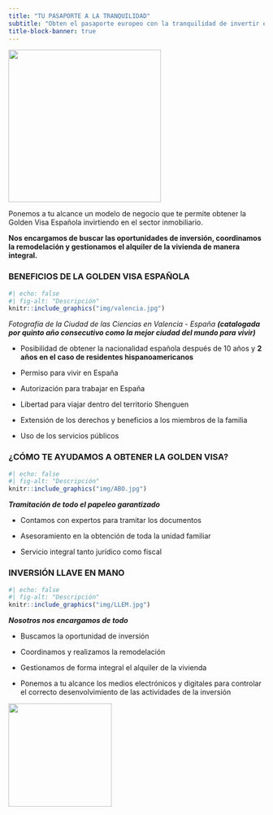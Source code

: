 ```yaml
---
title: "TU PASAPORTE A LA TRANQUILIDAD"
subtitle: "Obten el pasaporte europeo con la tranquilidad de invertir en el sector más seguro de la economía "
title-block-banner: true
---
```


![](ICONO1.png){fig-align="center" width="300"}

Ponemos a tu alcance un modelo de negocio que te permite obtener la Golden Visa Española invirtiendo en el sector inmobiliario.

**Nos encargamos de buscar las oportunidades de inversión, coordinamos la remodelación y gestionamos el alquiler de la vivienda de manera integral.**

### **BENEFICIOS DE LA GOLDEN VISA ESPAÑOLA**

::: column-margin
```r
#| echo: false
#| fig-alt: "Descripción"
knitr::include_graphics("img/valencia.jpg")
```

::: {.extra-small-text .dark-gray-text .topbr}
*Fotografía de la Ciudad de las Ciencias en Valencia - España **(catalogada por quinto año consecutivo como la mejor ciudad del mundo para vivir)***
:::
:::

-   Posibilidad de obtener la nacionalidad española después de 10 años y **2 años en el caso de residentes hispanoamericanos**

-   Permiso para vivir en España

-   Autorización para trabajar en España

-   Libertad para viajar dentro del territorio Shenguen

-   Extensión de los derechos y beneficios a los miembros de la familia

-   Uso de los servicios públicos

### **¿CÓMO TE AYUDAMOS A OBTENER LA GOLDEN VISA?**

::: column-margin
```r
#| echo: false
#| fig-alt: "Descripción"
knitr::include_graphics("img/ABO.jpg")
```

::: {.extra-small-text .dark-gray-text .topbr}
***Tramitación de todo el papeleo garantizado***
:::
:::

-   Contamos con expertos para tramitar los documentos

-   Asesoramiento en la obtención de toda la unidad familiar

-   Servicio integral tanto jurídico como fiscal

### **INVERSIÓN LLAVE EN MANO**

::: column-margin
```r
#| echo: false
#| fig-alt: "Descripción"
knitr::include_graphics("img/LLEM.jpg")
```

::: {.extra-small-text .dark-gray-text .topbr}
***Nosotros nos encargamos de todo***
:::
:::

-   Buscamos la oportunidad de inversión

-   Coordinamos y realizamos la remodelación

-   Gestionamos de forma integral el alquiler de la vivienda

-   Ponemos a tu alcance los medios electrónicos y digitales para controlar el correcto desenvolvimiento de las actividades de la inversión

![](img/CASA.jpg){fig-align="center" width="203"}
